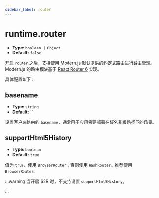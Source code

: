 ```yaml
---
sidebar_label: router
---
```



<RouterLegacyTip />

# runtime.router

- **Type:** `boolean | Object`
- **Default:** `false`

开启 `router` 之后，支持使用 Modern.js 默认提供的约定式路由进行路由管理。Modern.js 的路由模块基于 [React Router 6](https://reactrouter.com/) 实现。

具体配置如下：

## basename

- **Type:** `string`
- **Default:** ``

设置客户端路由的 `basename`，通常用于应用需要部署在域名非根路径下的场景。

## supportHtml5History

- **Type:** `boolean`
- **Default:** `true`

值为 `true`，使用 `BrowserRouter`；否则使用 `HashRouter`。推荐使用 `BrowserRouter`。

:::warning
当开启 SSR 时，不支持设置 `supportHtml5History`。

:::
